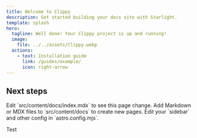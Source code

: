 ```yaml
---
title: Welcome to Clippy
description: Get started building your docs site with Starlight.
template: splash
hero:
  tagline: Well done! Your Clippy project is up and running!
  image:
    file: ../../assets/Clippy.webp
  actions:
    - text: Installation guide
      link: /guides/example/
      icon: right-arrow
---
```



## Next steps

<CardGrid stagger>
  <Card title="Update content" icon="pencil">
    Edit `src/content/docs/index.mdx` to see this page change.
  </Card>
  <Card title="Add new content" icon="add-document">
    Add Markdown or MDX files to `src/content/docs` to create new pages.
  </Card>
  <Card title="Configure your site" icon="setting">
    Edit your `sidebar` and other config in `astro.config.mjs`.
  </Card>
</CardGrid>

<div>
  <p class="text-red-500">Test</p>
</div>
